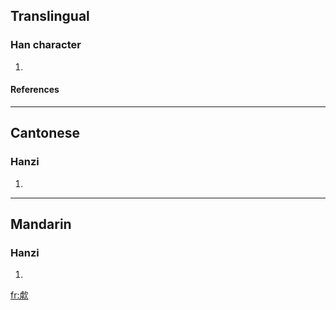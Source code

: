 ==Translingual==
===Han character===
{{Han char|rn=76|rad=欠|as=11|sn=15|four=2728<sub>2</sub>|canj=卜木弓人 (YDNO)}}
# {{defn|Han|sort=欠11}}
====References====
{{Han ref|kx=0572.010|dkj=16186|dj=0960.010|hdz=32150.020|uh=6B51|ud=27473|bh=E5F0|bd=58864}}

----
==Cantonese==
===Hanzi===
{{yue-hanzi|jyut=|y=fu1}}
# {{defn|Cantonese}}

----
==Mandarin==
===Hanzi===
{{cmn-hanzi|pin=[[hū]] ([[hu1]]), [[pēn]] ([[pen1]])|wg=hu<sup>1</sup>, p'en<sup>1</sup>}}
# {{defn|Mandarin}}

[[fr:歑]]